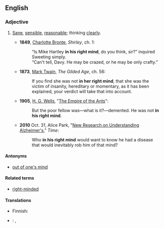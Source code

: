 ==English==

===Adjective===
{{head|en|adjective|head=[[in]] [[one's]] [[right]] [[mind]]}}

# {{context|idiomatic|lang=en}} [[sane|Sane]], [[sensible]], [[reasonable]]; thinking [[clearly]].
#* '''1849''', [[w:Charlotte Bronte|Charlotte Bronte]], ''Shirley'', ch. 1:
#*: “Is Mike Hartley '''in his right mind''', do you think, sir?” inquired Sweeting simply.
#*: “Can't tell, Davy. He may be crazed, or he may be only crafty.”
#* '''1873''', [[w:Mark Twain|Mark Twain]], ''The Gilded Age'', ch. 56:
#*: If you find she was not '''in her right mind''', that she was the victim of insanity, hereditary or momentary, as it has been explained, your verdict will take that into account.
#* '''1905''', [[w:H. G. Wells|H. G. Wells]], "[[w:Empire of the Ants|The Empire of the Ants]]":
#*: But the poor fellow was—what is it?—demented. He was not '''in his right mind'''.
#* '''2010''' Oct. 31, Alice Park, "[http://www.time.com/time/magazine/article/0,9171,2025572,00.html New Research on Understanding Alzheimer's]," ''Time'':
#*: Who '''in his right mind''' would want to know he had a disease that would inevitably rob him of that mind?

====Antonyms====
* [[out of one's mind]]

====Related terms====
* [[right-minded]]

====Translations====
{{trans-top|sane}}
* Finnish: {{t|fi|järjissään}} 
{{trans-mid}}
* {{ttbc|ru}}: {{t|ru|в здра́вом уме́|sc=Cyrl}} {{qualifier|in healthy/sound mind}}, {{t|ru|в своём уме́|sc=Cyrl}} {{qualifier|in one's (own) mind}}
{{trans-bottom}}